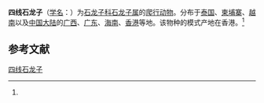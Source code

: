 {{Speciesbox
| name = 四线石龙子
| status = 
| status_system = 
| image = 
| genus = Plestiodon
| species = quadrilineatus
| authority = (Blyth, 1853)<ref name='id4478'>{{cite web| url =http://www.bioinfo.cn/db05/BjdwSpecies.php?action=view&id=4478| title =四线石龙子| work =《中国动物物种编目数据库》| publisher =中国科学院微生物研究所| author =中国科学院动物研究所| accessdate =2009-04-11| deadurl =yes| archiveurl =https://web.archive.org/web/20160305044435/http://www.bioinfo.cn/db05/BjdwSpecies.php?action=view&id=4478| archivedate =2016-03-05}}</ref>
}}

'''四线石龙子'''（[[学名|学名]]：{{lang|la|''Plestiodon quadrilineatus''}}）为[[石龙子科|石龙子科]][[石龙子属|石龙子属]]的[[爬行动物|爬行动物]]。分布于[[泰国|泰国]]、[[柬埔寨|柬埔寨]]、[[越南|越南]]以及[[中国大陆|中国大陆]]的[[广西|广西]]、[[广东|广东]]、[[海南|海南]]、[[香港|香港]]等地。该物种的模式产地在香港。<ref name='id4478'/>

== 参考文献 ==
{{reflist}}

{{Wikispecies|Plestiodon quadrilineatus}}
{{Taxonbar|from=Q3392338}}

[[Category:石龙子属|四线石龙子]]


{{蜥蜴小作品}}